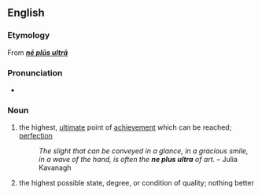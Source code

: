 ==English==
=== Etymology ===
From {{L.}} '''''[[nē plūs ultrā]]'''''

=== Pronunciation ===
*{{AHD|/nē' plŭs ŭl'trə/}}

=== Noun ===
#the highest, [[ultimate]] point of [[achievement]] which can be reached; [[perfection]]
#:''The slight that can be conveyed in a glance, in a gracious smile, in a wave of the hand, is often the '''ne plus ultra''' of art.'' &ndash; Julia Kavanagh
#the highest possible state, degree, or condition of quality; nothing better